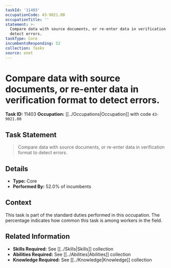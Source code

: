 ```yaml
---
taskId: '11403'
occupationCode: 43-9021.00
occupationTitle: ''
statement: >-
  Compare data with source documents, or re-enter data in verification format to
  detect errors.
taskType: Core
incumbentsResponding: 52
collection: Tasks
source: onet
---
```

# Compare data with source documents, or re-enter data in verification format to detect errors.

**Task ID:** 11403
**Occupation:** [[../Occupations|Occupation]] with code `43-9021.00`

## Task Statement

> Compare data with source documents, or re-enter data in verification format to detect errors.

## Details

- **Type:** Core
- **Performed By:** 52.0% of incumbents

## Context

This task is part of the standard duties performed in this occupation. The percentage indicates how common this task is among workers in the field.

## Related Information

- **Skills Required:** See [[../Skills|Skills]] collection
- **Abilities Required:** See [[../Abilities|Abilities]] collection
- **Knowledge Required:** See [[../Knowledge|Knowledge]] collection
